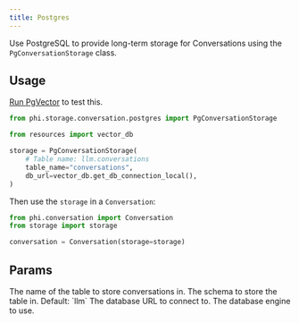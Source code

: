 ```yaml
---
title: Postgres
---
```


Use PostgreSQL to provide long-term storage for Conversations using the `PgConversationStorage` class.

## Usage

<Tip>

[Run PgVector](/blocks/app/examples/pgvector) to test this.

</Tip>

```python storage.py
from phi.storage.conversation.postgres import PgConversationStorage

from resources import vector_db

storage = PgConversationStorage(
    # Table name: llm.conversations
    table_name="conversations",
    db_url=vector_db.get_db_connection_local(),
)
```

Then use the `storage` in a `Conversation`:

```python conversation.py
from phi.conversation import Conversation
from storage import storage

conversation = Conversation(storage=storage)
```

## Params

<ResponseField name="table_name" type="str">
  The name of the table to store conversations in.
</ResponseField>
<ResponseField name="schema" type="str">
  The schema to store the table in. Default: `llm`
</ResponseField>
<ResponseField name="db_url" type="str">
  The database URL to connect to.
</ResponseField>
<ResponseField name="db_engine" type="Engine">
  The database engine to use.
</ResponseField>
